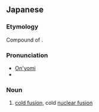==Japanese==
{{wikipedia|lang=ja}}
{{ja-kanjitab|じょう|おん|かく|ゆう|ごう}}
{{wikipedia|Cold fusion}}

===Etymology===
Compound of {{compound|lang=ja|sort=しょうおんかくゆうごう'|常温|tr1=jōon|t1=room temperature; constant temperature|核|tr2=kaku|t2=nucleus|融合|tr3=yūgō|t3=fusion}}.

===Pronunciation===
* [[音読み|On'yomi]]
* {{IPA|lang=ja|/d͡ʑo.o.ɴ ka.ku ju.u.ɡo.o/|[d͡ʑo̞ːõ̞ɴ käɯᵝ jɯᵝːɡo̞ː]}}

===Noun===
{{ja-noun|じょうおん かく ゆうごう}}

# {{lb|ja|physics|sort=しょうおんかくゆうごう'}} [[cold fusion]], cold [[nuclear fusion]]
